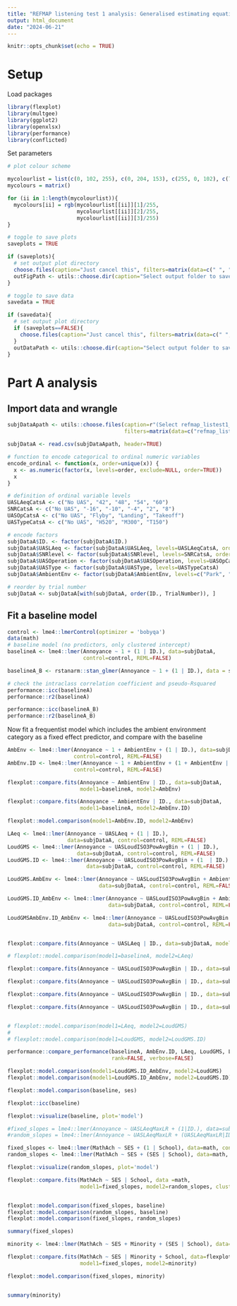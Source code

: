 ---
title: "REFMAP listening test 1 analysis: Generalised estimating equations for annoyance and noticeability"
output: html_document
date: "2024-06-21"
---

```{r setup, include=FALSE}
knitr::opts_chunk$set(echo = TRUE)
```

# Setup

Load packages

```{r}
library(flexplot)
library(multgee)
library(ggplot2)
library(openxlsx)
library(performance)
library(conflicted)
```

Set parameters

```{r}

# plot colour scheme

mycolourlist = list(c(0, 102, 255), c(0, 204, 153), c(255, 0, 102), c(74, 111, 152), c(251, 164, 49), c(204, 153, 255), c(90, 192, 255), c(80, 245, 233), c(255, 90, 192), c(164, 201, 242), c(255, 254, 139), c(255, 243, 255))
mycolours = matrix()

for (ii in 1:length(mycolourlist)){
  mycolours[ii] = rgb(mycolourlist[[ii]][1]/255,
                      mycolourlist[[ii]][2]/255,
                      mycolourlist[[ii]][3]/255)
}

# toggle to save plots
saveplots = TRUE

if (saveplots){
  # set output plot directory
  choose.files(caption="Just cancel this", filters=matrix(data=c(" ", " "), ncol=2))  # workaround for bug in RTerm choose.dir
  outFigPath <- utils::choose.dir(caption="Select output folder to save plots")
}

# toggle to save data
savedata = TRUE

if (savedata){
  # set output plot directory
  if (saveplots==FALSE){
    choose.files(caption="Just cancel this", filters=matrix(data=c(" ", " "), ncol=2))  # workaround for bug in RTerm choose.dir
  }
  outDataPath <- utils::choose.dir(caption="Select output folder to save data")
}


```

# Part A analysis

## Import data and wrangle

```{r}

subjDataApath <- utils::choose.files(caption=r"(Select refmap_listest1_testdataA_BySubj.csv from 03 Experiment\Experiment 1\Analysis\PostProcess)",
                                     filters=matrix(data=c("refmap_listest1_testdataA_BySubj.csv", "refmap_listest1_testdataA_BySubj.csv"), ncol=2))

subjDataA <- read.csv(subjDataApath, header=TRUE)

```

```{r}
# function to encode categorical to ordinal numeric variables
encode_ordinal <- function(x, order=unique(x)) {
  x <- as.numeric(factor(x, levels=order, exclude=NULL, order=TRUE))
  x
}

# definition of ordinal variable levels
UASLAeqCatsA <- c("No UAS", "42", "48", "54", "60")
SNRCatsA <- c("No UAS", "-16", "-10", "-4", "2", "8")
UASOpCatsA <- c("No UAS", "Flyby", "Landing", "Takeoff")
UASTypeCatsA <- c("No UAS", "H520", "M300", "T150")

# encode factors
subjDataA$ID. <- factor(subjDataA$ID.)
subjDataA$UASLAeq <- factor(subjDataA$UASLAeq, levels=UASLAeqCatsA, order=TRUE)
subjDataA$SNRlevel <- factor(subjDataA$SNRlevel, levels=SNRCatsA, order=TRUE)
subjDataA$UASOperation <- factor(subjDataA$UASOperation, levels=UASOpCatsA)
subjDataA$UASType <- factor(subjDataA$UASType, levels=UASTypeCatsA)
subjDataA$AmbientEnv <- factor(subjDataA$AmbientEnv, levels=c("Park", "Street"))

# reorder by trial number
subjDataA <- subjDataA[with(subjDataA, order(ID., TrialNumber)), ]

```

## Fit a baseline model

```{r}
control <- lme4::lmerControl(optimizer = 'bobyqa')
data(math)
# baseline model (no predictors, only clustered intercept)
baselineA <- lme4::lmer(Annoyance ~ 1 + (1 | ID.), data=subjDataA,
                        control=control, REML=FALSE)

baselineA_B <- rstanarm::stan_glmer(Annoyance ~ 1 + (1 | ID.), data = subjDataA, cores = 12)

# check the intraclass correlation coefficient and pseudo-Rsquared
performance::icc(baselineA)
performance::r2(baselineA)

performance::icc(baselineA_B)
performance::r2(baselineA_B)


```

Now fit a frequentist model which includes the ambient environment category as a fixed effect predictor, and compare with the baseline

```{r}
AmbEnv <- lme4::lmer(Annoyance ~ 1 + AmbientEnv + (1 | ID.), data=subjDataA,
                     control=control, REML=FALSE)
AmbEnv.ID <- lme4::lmer(Annoyance ~ 1 + AmbientEnv + (1 + AmbientEnv | ID.), data=subjDataA,
                     control=control, REML=FALSE)

flexplot::compare.fits(Annoyance ~ AmbientEnv | ID., data=subjDataA,
                       model1=baselineA, model2=AmbEnv)

flexplot::compare.fits(Annoyance ~ AmbientEnv | ID., data=subjDataA,
                       model1=baselineA, model2=AmbEnv.ID)

flexplot::model.comparison(model1=AmbEnv.ID, model2=AmbEnv)
```

```{r}
LAeq <- lme4::lmer(Annoyance ~ UASLAeq + (1 | ID.),
                   data=subjDataA, control=control, REML=FALSE)
LoudGMS <- lme4::lmer(Annoyance ~ UASLoudISO3PowAvgBin + (1 | ID.),
                      data=subjDataA, control=control, REML=FALSE)
LoudGMS.ID <- lme4::lmer(Annoyance ~ UASLoudISO3PowAvgBin + (1  | ID.) + (UASLoudISO3PowAvgBin - 1 | ID.),
                         data=subjDataA, control=control, REML=FALSE)

LoudGMS.AmbEnv <- lme4::lmer(Annoyance ~ UASLoudISO3PowAvgBin + AmbientEnv + (1 + AmbientEnv | ID.),
                             data=subjDataA, control=control, REML=FALSE)

LoudGMS.ID_AmbEnv <- lme4::lmer(Annoyance ~ UASLoudISO3PowAvgBin + AmbientEnv + (1 + AmbientEnv | ID.) + (UASLoudISO3PowAvgBin - 1 | ID.),
                                data=subjDataA, control=control, REML=FALSE)

LoudGMSAmbEnv.ID_AmbEnv <- lme4::lmer(Annoyance ~ UASLoudISO3PowAvgBin + AmbientEnv + UASLoudISO3PowAvgBin:AmbientEnv + (1 +  UASLoudISO3PowAvgBin + UASLoudISO3PowAvgBin:AmbientEnv + AmbientEnv | ID.),
                                data=subjDataA, control=control, REML=FALSE)


flexplot::compare.fits(Annoyance ~ UASLAeq | ID., data=subjDataA, model1=baselineA, model2=LAeq)

# flexplot::model.comparison(model1=baselineA, model2=LAeq)

flexplot::compare.fits(Annoyance ~ UASLoudISO3PowAvgBin | ID., data=subjDataA, model1=LoudGMS.AmbEnv, model2=AmbEnv.ID)

flexplot::compare.fits(Annoyance ~ UASLoudISO3PowAvgBin | ID., data=subjDataA, model1=LoudGMS.AmbEnv, model2=LoudGMS)

flexplot::compare.fits(Annoyance ~ UASLoudISO3PowAvgBin | ID., data=subjDataA, model1=LoudGMS.ID, model2=LoudGMS)

flexplot::compare.fits(Annoyance ~ UASLoudISO3PowAvgBin | ID., data=subjDataA, model1=LoudGMS.ID_AmbEnv, model2=LoudGMS)


# flexplot::model.comparison(model1=LAeq, model2=LoudGMS)
# 
# flexplot::model.comparison(model1=LoudGMS, model2=LoudGMS.ID)

performance::compare_performance(baselineA, AmbEnv.ID, LAeq, LoudGMS, LoudGMS.ID, LoudGMS.ID_AmbEnv, LoudGMSAmbEnv.ID_AmbEnv,
                                 rank=FALSE, verbose=FALSE)

flexplot::model.comparison(model1=LoudGMS.ID_AmbEnv, model2=LoudGMS)
flexplot::model.comparison(model1=LoudGMS.ID_AmbEnv, model2=LoudGMS.ID)

```


```{r}
flexplot::model.comparison(baseline, ses)

flexplot::icc(baseline)

flexplot::visualize(baseline, plot='model')

```
```{r}

#fixed_slopes = lme4::lmer(Annoyance ~ UASLAeqMaxLR + (1|ID.), data=subjDataA, control=control)
#random_slopes = lme4::lmer(Annoyance ~ UASLAeqMaxLR + (UASLAeqMaxLR|ID.), data=subjDataA, control=control)

fixed_slopes <- lme4::lmer(MathAch ~ SES + (1 | School), data=math, control=control)
random_slopes <- lme4::lmer(MathAch ~ SES + (SES | School), data=math, control=control)

flexplot::visualize(random_slopes, plot='model')

```

```{r}

flexplot::compare.fits(MathAch ~ SES | School, data =math,
                       model1=fixed_slopes, model2=random_slopes, clusters = 5)



```
```{r}

flexplot::model.comparison(fixed_slopes, baseline)
flexplot::model.comparison(random_slopes, baseline)
flexplot::model.comparison(fixed_slopes, random_slopes)

```
```{r}

summary(fixed_slopes)

```
```{r}
minority <- lme4::lmer(MathAch ~ SES + Minority + (SES | School), data=flexplot::math)

flexplot::compare.fits(MathAch ~ SES | Minority + School, data=flexplot::math,
                       model1=fixed_slopes, model2=minority)

```
```{r}

flexplot::model.comparison(fixed_slopes, minority)


summary(minority)


```


